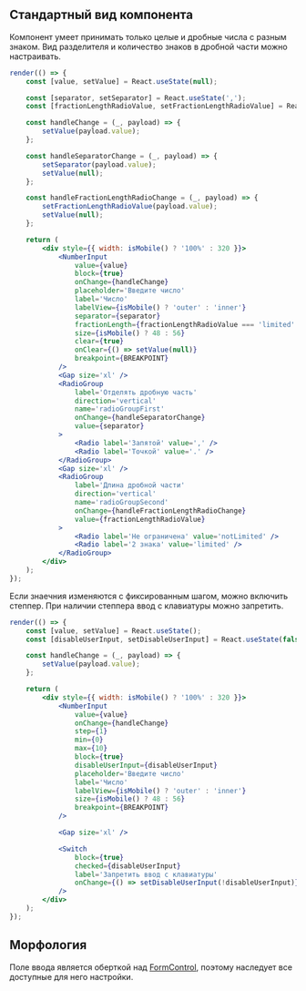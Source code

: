 ## Стандартный вид компонента

Компонент умеет принимать только целые и дробные числа с разным знаком.
Вид разделителя и количество знаков в дробной части можно настраивать.

```jsx live mobileHeight={500}
render(() => {
    const [value, setValue] = React.useState(null);

    const [separator, setSeparator] = React.useState(',');
    const [fractionLengthRadioValue, setFractionLengthRadioValue] = React.useState('notLimited');

    const handleChange = (_, payload) => {
        setValue(payload.value);
    };

    const handleSeparatorChange = (_, payload) => {
        setSeparator(payload.value);
        setValue(null);
    };

    const handleFractionLengthRadioChange = (_, payload) => {
        setFractionLengthRadioValue(payload.value);
        setValue(null);
    };

    return (
        <div style={{ width: isMobile() ? '100%' : 320 }}>
            <NumberInput
                value={value}
                block={true}
                onChange={handleChange}
                placeholder='Введите число'
                label='Число'
                labelView={isMobile() ? 'outer' : 'inner'}
                separator={separator}
                fractionLength={fractionLengthRadioValue === 'limited' ? 2 : undefined}
                size={isMobile() ? 48 : 56}
                clear={true}
                onClear={() => setValue(null)}
                breakpoint={BREAKPOINT}
            />
            <Gap size='xl' />
            <RadioGroup
                label='Отделять дробную часть'
                direction='vertical'
                name='radioGroupFirst'
                onChange={handleSeparatorChange}
                value={separator}
            >
                <Radio label='Запятой' value=',' />
                <Radio label='Точкой' value='.' />
            </RadioGroup>
            <Gap size='xl' />
            <RadioGroup
                label='Длина дробной части'
                direction='vertical'
                name='radioGroupSecond'
                onChange={handleFractionLengthRadioChange}
                value={fractionLengthRadioValue}
            >
                <Radio label='Не ограничена' value='notLimited' />
                <Radio label='2 знака' value='limited' />
            </RadioGroup>
        </div>
    );
});
```

Если знаечния изменяются с фиксированным шагом, можно включить степпер.
При наличии степпера ввод с клавиатуры можно запретить.

```jsx live mobileHeight={500}
render(() => {
    const [value, setValue] = React.useState();
    const [disableUserInput, setDisableUserInput] = React.useState(false);

    const handleChange = (_, payload) => {
        setValue(payload.value);
    };

    return (
        <div style={{ width: isMobile() ? '100%' : 320 }}>
            <NumberInput
                value={value}
                onChange={handleChange}
                step={1}
                min={0}
                max={10}
                block={true}
                disableUserInput={disableUserInput}
                placeholder='Введите число'
                label='Число'
                labelView={isMobile() ? 'outer' : 'inner'}
                size={isMobile() ? 48 : 56}
                breakpoint={BREAKPOINT}
            />

            <Gap size='xl' />

            <Switch
                block={true}
                checked={disableUserInput}
                label='Запретить ввод с клавиатуры'
                onChange={() => setDisableUserInput(!disableUserInput)}
            />
        </div>
    );
});
```

## Морфология

Поле ввода является оберткой над [FormControl](?path=/docs/formcontrol--docs), поэтому наследует все доступные для него настройки.
